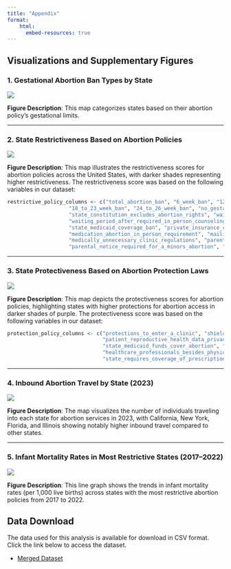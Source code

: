 ```yaml
---
title: "Appendix"
format: 
    html:
      embed-resources: true
---
```


## Visualizations and Supplementary Figures

### 1. Gestational Abortion Ban Types by State

![](images/gestational_ban_type.png)

**Figure Description**: This map categorizes states based on their abortion policy's gestational limits.

------------------------------------------------------------------------

### 2. State Restrictiveness Based on Abortion Policies

![](images/restrictive_map.png)

**Figure Description**: This map illustrates the restrictiveness scores for abortion policies across the United States, with darker shades representing higher restrictiveness. The restrictiveness score was based on the following variables in our dataset:

```r
restrictive_policy_columns <- c("total_abortion_ban", "6_week_ban", "12_week_ban", "15_week_ban", 
                    "18_to_23_week_ban", "24_to_26_week_ban", "no_gestational_ban", 
                    "state_constitution_excludes_abortion_rights", "waiting_period_after_counseling", 
                    "waiting_period_after_required_in_person_counseling", "forced_ultrasound", 
                    "state_medicaid_coverage_ban", "private_insurance_coverage_ban", 
                    "medication_abortion_in_person_requirement", "mailing_abortion_pills_banned", 
                    "medically_unnecessary_clinic_regulations", "parental_consent_required_for_minors_abortion", 
                    "parental_notice_required_for_a_minors_abortion", "only_physicians_can_provide_abortions")
```

------------------------------------------------------------------------

### 3. State Protectiveness Based on Abortion Protection Laws

![](images/protective_map.png)

**Figure Description**: This map depicts the protectiveness scores for abortion policies, highlighting states with higher protections for abortion access in darker shades of purple. The protectiveness score was based on the following variables in our dataset:

```r
protection_policy_columns <- c("protections_to_enter_a_clinic", "shield_law_protecting_providers", 
                               "patient_reproductive_health_data_privacy","state_constitution_protects_abortion_rights",
                               "state_medicaid_funds_cover_abortion", "private_health_plans_required_to_cover_abortion",
                               "healthcare_professionals_besides_physicians_provide_abortions","state_fund_for_abortion_care",
                               "state_requires_coverage_of_prescription_contraception")
```

------------------------------------------------------------------------

### 4. Inbound Abortion Travel by State (2023)

![](images/inbound_travel.png)

**Figure Description**: The map visualizes the number of individuals traveling into each state for abortion services in 2023, with California, New York, Florida, and Illinois showing notably higher inbound travel compared to other states.

------------------------------------------------------------------------

### 5. Infant Mortality Rates in Most Restrictive States (2017--2022)

![](images/infant_mortality_in_most_restrictive_states.png)

**Figure Description**: This line graph shows the trends in infant mortality rates (per 1,000 live births) across states with the most restrictive abortion policies from 2017 to 2022.


## Data Download

The data used for this analysis is available for download in CSV format. Click the link below to access the dataset.

-   [Merged Dataset](data/merged_data.csv)